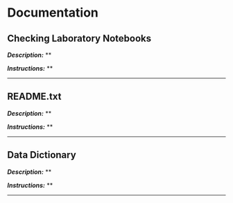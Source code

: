 # Documentation

## Checking Laboratory Notebooks {#lab-notebook}

***Description:*** **

***Instructions:*** **

---

## README.txt {#readme-txt}

***Description:*** **

***Instructions:*** **

---

## Data Dictionary {#data-dictionary}

***Description:*** **

***Instructions:*** **

---
